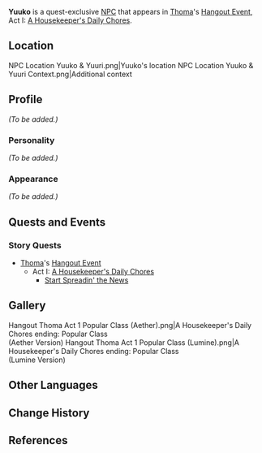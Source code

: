 {{Meta
<!-- Remove this template after adding the missing info -->
|missing_NPC_profile  = yes
}}
{{Character Infobox
|image            = NPC Yuuko.png
|region           = Inazuma
|type             = Quest NPC
|spouse           = Furusawa
}}
'''Yuuko''' is a quest-exclusive [[NPC]] that appears in [[Thoma]]'s [[Hangout Event]], Act I: [[A Housekeeper's Daily Chores]].

==Location==
<gallery hideaddbutton="true" captionalign="center">
NPC Location Yuuko & Yuuri.png|Yuuko's location
NPC Location Yuuko & Yuuri Context.png|Additional context
</gallery>

==Profile==
<!-- detailed story/lore information goes here -->
''(To be added.)''

===Personality===
''(To be added.)''

===Appearance===
''(To be added.)''

==Quests and Events==
===Story Quests===
* [[Thoma]]'s [[Hangout Event]]
** Act I: [[A Housekeeper's Daily Chores]]
*** [[Start Spreadin' the News]]

==Gallery==
<gallery hideaddbutton="true" captionalign="center">
Hangout Thoma Act 1 Popular Class (Aether).png|A Housekeeper's Daily Chores ending: Popular Class<br />(Aether Version)
Hangout Thoma Act 1 Popular Class (Lumine).png|A Housekeeper's Daily Chores ending: Popular Class<br />(Lumine Version)
</gallery>

==Other Languages==
{{Other Languages
|default_hidden = 1
|en      = Yuuko
|zhs     = 裕子
|zhs_rm  = Yùzi
|zht     = 裕子
|zht_rm  = Yùzi
|ja      = 裕子
|ja_rm   = Yuuko
|ko      = 유우코
|ko_rm   = Yuuko
|es      = Yuuko
|fr      = Yuuko
|ru      = Юко
|th      = Yuuko
|vi      = Yuuko
|de      = Yuuko
|id      = Yuuko
|pt      = Yuuko
}}

==Change History==
{{Change History|2.2}}

==References==
{{Reflist}}